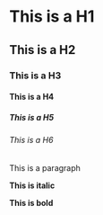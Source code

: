 <Meta title="Photon/Typography" />

# This is a H1
## This is a H2
### This is a H3
#### This is a H4
##### This is a H5
###### This is a H6

This is a paragraph

__This is italic__

__This is bold__

